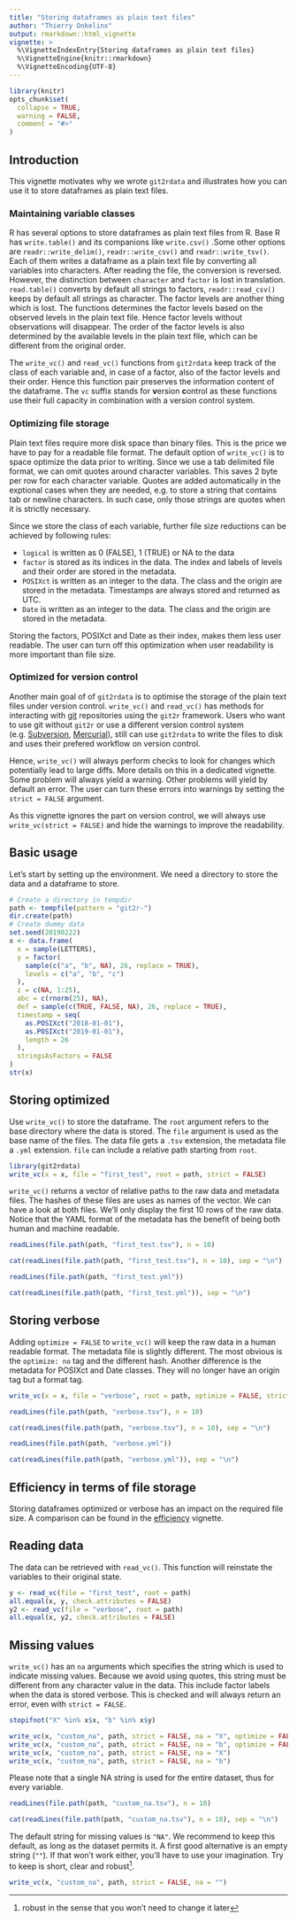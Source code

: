 ```yaml
---
title: "Storing dataframes as plain text files"
author: "Thierry Onkelinx"
output: rmarkdown::html_vignette
vignette: >
  %\VignetteIndexEntry{Storing dataframes as plain text files}
  %\VignetteEngine{knitr::rmarkdown}
  %\VignetteEncoding{UTF-8}
---
```


```r
library(knitr)
opts_chunk$set(
  collapse = TRUE,
  warning = FALSE,
  comment = "#>"
)
```

## Introduction

This vignette motivates why we wrote `git2rdata` and illustrates how you can use it to store dataframes as plain text files.

### Maintaining variable classes

R has several options to store dataframes as plain text files from R. Base R has `write.table()` and its companions like `write.csv()` .Some other options are `readr::write_delim()`, `readr::write_csv()` and `readr::write_tsv()`. Each of them writes a dataframe as a plain text file by converting all variables into characters. After reading the file, the conversion is reversed. However, the distinction between `character` and `factor` is lost in translation. `read.table()` converts by default all strings to factors, `readr::read_csv()` keeps by default all strings as character. The factor levels are another thing which is lost. The functions determines the factor levels based on the observed levels in the plain text file. Hence factor levels without observations will disappear. The order of the factor levels is also determined by the available levels in the plain text file, which can be different from the original order.

The `write_vc()` and `read_vc()` functions from `git2rdata` keep track of the class of each variable and, in case of a factor, also of the factor levels and their order. Hence this function pair preserves the information content of the dataframe. The `vc` suffix stands for **v**ersion **c**ontrol as these functions use their full capacity in combination with a version control system.

### Optimizing file storage

Plain text files require more disk space than binary files. This is the price we have to pay for a readable file format. The default option of `write_vc()` is to space optimize the data prior to writing. Since we use a tab delimited file format, we can omit quotes around character variables. This saves 2 byte per row for each character variable. Quotes are added automatically in the exptional cases when they are needed, e.g. to store a string that contains tab or newline characters. In such case, only those strings are quotes when it is strictly necessary.

Since we store the class of each variable, further file size reductions can be achieved by following rules:

- `logical` is written as 0 (FALSE), 1 (TRUE) or NA to the data
- `factor` is stored as its indices in the data. The index and labels of levels and their order are stored in the metadata.
- `POSIXct` is written as an integer to the data. The class and the origin are stored in the metadata. Timestamps are always stored and returned as UTC.
- `Date` is written as an integer to the data. The class and the origin are stored in the metadata.

Storing the factors, POSIXct and Date as their index, makes them less user readable. The user can turn off this optimization when user readability is more important than file size.

### Optimized for version control

Another main goal of of `git2rdata` is to optimise the storage of the plain text files under version control. `write_vc()` and `read_vc()` has methods for interacting with [git](https://git-scm.com/) repositories using the `git2r` framework. Users who want to use git without `git2r` or use a different version control system (e.g. [Subversion](https://subversion.apache.org/), [Mercurial](https://www.mercurial-scm.org/)), still can use `git2rdata` to write the files to disk and uses their prefered workflow on version control. 

Hence, `write_vc()` will always perform checks to look for changes which potentially lead to large diffs. More details on this in a dedicated vignette. Some problem will always yield a warning. Other problems will yield by default an error. The user can turn these errors into warnings by setting the `strict = FALSE` argument.

As this vignette ignores the part on version control, we will always use `write_vc(strict = FALSE)` and hide the warnings to improve the readability.

## Basic usage

Let's start by setting up the environment. We need a directory to store the data and a dataframe to store.

```r
# Create a directory in tempdir
path <- tempfile(pattern = "git2r-")
dir.create(path)
# Create dummy data
set.seed(20190222)
x <- data.frame(
  x = sample(LETTERS),
  y = factor(
    sample(c("a", "b", NA), 26, replace = TRUE),
    levels = c("a", "b", "c")
  ),
  z = c(NA, 1:25),
  abc = c(rnorm(25), NA),
  def = sample(c(TRUE, FALSE, NA), 26, replace = TRUE),
  timestamp = seq(
    as.POSIXct("2018-01-01"),
    as.POSIXct("2019-01-01"),
    length = 26
  ),
  stringsAsFactors = FALSE
)
str(x)
```

## Storing optimized

Use `write_vc()` to store the dataframe. The `root` argument refers to the base directory where the data is stored. The `file` argument is used as the base name of the files. The data file gets a `.tsv` extension, the metadata file a `.yml` extension. `file` can include a relative path starting from `root`.

```r
library(git2rdata)
write_vc(x = x, file = "first_test", root = path, strict = FALSE)
```

`write_vc()` returns a vector of relative paths to the raw data and metadata files. The hashes of these files are uses as names of the vector. We can have a look at both files. We'll only display the first 10 rows of the raw data. Notice that the YAML format of the metadata has the benefit of being both human and machine readable. 

```r
readLines(file.path(path, "first_test.tsv"), n = 10)
```

```r
cat(readLines(file.path(path, "first_test.tsv"), n = 10), sep = "\n")
```

```r
readLines(file.path(path, "first_test.yml"))
```

```r
cat(readLines(file.path(path, "first_test.yml")), sep = "\n")
```

## Storing verbose

Adding `optimize = FALSE` to `write_vc()` will keep the raw data in a human readable format. The metadata file is slightly different. The most obvious is the `optimize: no` tag and the different hash. Another difference is the metadata for POSIXct and Date classes. They will no longer have an origin tag but a format tag.

```r
write_vc(x = x, file = "verbose", root = path, optimize = FALSE, strict = FALSE)
```

```r
readLines(file.path(path, "verbose.tsv"), n = 10)
```

```r
cat(readLines(file.path(path, "verbose.tsv"), n = 10), sep = "\n")
```

```r
readLines(file.path(path, "verbose.yml"))
```

```r
cat(readLines(file.path(path, "verbose.yml")), sep = "\n")
```

## Efficiency in terms of file storage

Storing dataframes optimized or verbose has an impact on the required file size. A comparison can be found in the [efficiency](efficiency.html#on-a-file-system) vignette.

## Reading data

The data can be retrieved with `read_vc()`. This function will reinstate the variables to their original state.

```r
y <- read_vc(file = "first_test", root = path)
all.equal(x, y, check.attributes = FALSE)
y2 <- read_vc(file = "verbose", root = path)
all.equal(x, y2, check.attributes = FALSE)
```

## Missing values

`write_vc()` has an `na` arguments which specifies the string which is used to indicate missing values. Because we avoid using quotes, this string must be different from any character value in the data. This include factor labels when the data is stored verbose. This is checked and will always return an error, even with `strict = FALSE`.

```r
stopifnot("X" %in% x$x, "b" %in% x$y)
```

```r
write_vc(x, "custom_na", path, strict = FALSE, na = "X", optimize = FALSE)
write_vc(x, "custom_na", path, strict = FALSE, na = "b", optimize = FALSE)
write_vc(x, "custom_na", path, strict = FALSE, na = "X")
write_vc(x, "custom_na", path, strict = FALSE, na = "b")
```

Please note that a single NA string is used for the entire dataset, thus for every variable. 

```r
readLines(file.path(path, "custom_na.tsv"), n = 10)
```

```r
cat(readLines(file.path(path, "custom_na.tsv"), n = 10), sep = "\n")
```

The default string for missing values is `"NA"`. We recommend to keep this default, as long as the dataset permits it. A first good alternative is an empty string (`""`). If that won't work either, you'll have to use your imagination. Try to keep is short, clear and robust^[robust in the sense that you won't need to change it later].

```r
write_vc(x, "custom_na", path, strict = FALSE, na = "")
```
